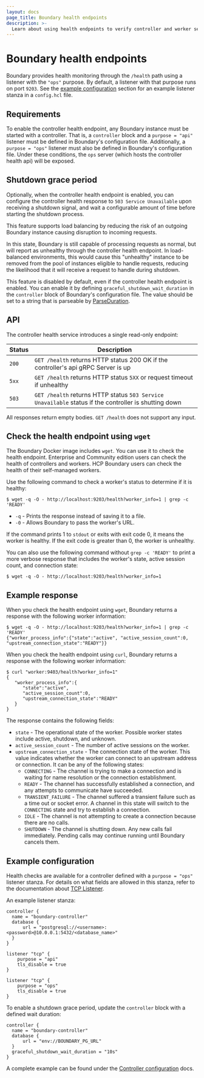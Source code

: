 ```yaml
---
layout: docs
page_title: Boundary health endpoints
description: >-
  Learn about using health endpoints to verify controller and worker server status. Check their health using wget. View an example response and configuration.
---
```


# Boundary health endpoints

Boundary provides health monitoring through the `/health` path using a listener with the `"ops"` purpose. By default, a listener with that purpose runs on port `9203`. See the [example configuration](#example-configuration) section for an example listener stanza in a `config.hcl` file.

## Requirements

To enable the controller health endpoint, any Boundary instance must be started with a controller. That is, a `controller` block and a `purpose = "api"`
listener must be defined in Boundary's configuration file. Additionally, a `purpose = "ops"` listener must also be defined in Boundary's configuration file. Under these conditions, the `ops` server (which hosts the controller health api) will be exposed.

## Shutdown grace period

Optionally, when the controller health endpoint is enabled, you can configure the controller health response to `503 Service Unavailable` upon receiving a shutdown signal, and wait a configurable amount of time before starting the shutdown process.

This feature supports load balancing by reducing the risk of an outgoing Boundary instance causing disruption to incoming requests.

In this state, Boundary is still capable of processing requests as normal, but will report as unhealthy through the controller health endpoint. In load-balanced environments, this would cause this "unhealthy" instance to be removed from the pool of instances eligible to handle requests, reducing the likelihood that it will receive a request to handle during shutdown.

This feature is disabled by default, even if the controller health endpoint is enabled. You can enable it by defining `graceful_shutdown_wait_duration` in the `controller` block of Boundary's configuration file. The value should be set to a string that is parseable by [ParseDuration](https://pkg.go.dev/time#ParseDuration).

## API

The controller health service introduces a single read-only endpoint:

| Status        | Description                                                    |
|--------------|----------------------------------------------------------------|
| `200`        | `GET /health` returns HTTP status 200 OK if the controller's api gRPC Server is up |
| `5xx`        | `GET /health` returns HTTP status `5XX` or request timeout if unhealthy |
| `503`        | `GET /health` returns HTTP status `503 Service Unavailable` status if the controller is shutting down |

All responses return empty bodies. `GET /health` does not support any input.

## Check the health endpoint using `wget`

The Boundary Docker image includes `wget`. You can use it to check the health endpoint. Enterprise and Community edition users can check the health of controllers and workers. HCP Boundary users can check the health of their self-managed workers.

Use the following command to check a worker's status to determine if it is healthy:

```shell-session
$ wget -q -O - http://localhost:9203/health?worker_info=1 | grep -c 'READY'
```

- `-q` - Prints the response instead of saving it to a file.
- `-0` - Allows Boundary to pass the worker's URL.

If the command prints 1 to `stdout` or exits with exit code 0, it means the worker is healthy. If the exit code is greater than 0, the worker is unhealthy.

You can also use the following command without `grep -c 'READY'` to print a more verbose response that includes the worker's state, active session count, and connection state:

```shell-session
$ wget -q -O - http://localhost:9203/health?worker_info=1
```

## Example response

When you check the health endpoint using `wget`, Boundary returns a response with the following worker information:

```shell-session
$ wget -q -O - http://localhost:9203/health?worker_info=1 | grep -c 'READY'
{"worker_process_info":{"state":"active", "active_session_count":0, "upstream_connection_state":"READY"}}
```

When you check the health endpoint using `curl`, Boundary returns a response with the following worker information:

```shell-session
$ curl "worker:9403/health?worker_info=1"
{
   "worker_process_info":{
      "state":"active",
      "active_session_count":0,
      "upstream_connection_state":"READY"
   }
}
```

The response contains the following fields:

- `state` - The operational state of the worker. Possible worker states include active, shutdown, and unknown.
- `active_session_count` - The number of active sessions on the worker.
- `upstream_connection_state` - The connection state of the worker. This value indicates whether the worker can connect to an upstream address or connection. It can be any of the following states:
   - `CONNECTING` - The channel is trying to make a connection and is waiting for name resolution or the connection establishment.
   - `READY` - The channel has successfully established a connection, and any attempts to communicate have succeeded.
   - `TRANSIENT_FAILURE` - The channel suffered a transient failure such as a time out or socket error.
   A channel in this state will switch to the `CONNECTING` state and try to establish a connection.
   - `IDLE` - The channel is not attempting to create a connection because there are no calls.
   - `SHUTDOWN` - The channel is shutting down.
   Any new calls fail immediately.
   Pending calls may continue running until Boundary cancels them.

## Example configuration

Health checks are available for a controller defined with a `purpose = "ops"` listener stanza. For details on what fields are allowed in this stanza, refer to the documentation about [TCP Listener](/boundary/docs/monitor/listeners/tcp).

An example listener stanza:

```hcl
controller {
  name = "boundary-controller"
  database {
      url = "postgresql://<username>:<password>@10.0.0.1:5432/<database_name>"
  }
}

listener "tcp" {
	purpose = "api"
	tls_disable = true
}

listener "tcp" {
	purpose = "ops"
	tls_disable = true
}
```

To enable a shutdown grace period, update the `controller` block with a defined wait duration:

```hcl
controller {
  name = "boundary-controller"
  database {
      url = "env://BOUNDARY_PG_URL"
  }
  graceful_shutdown_wait_duration = "10s"
}
```

A complete example can be found under the [Controller configuration](/boundary/docs/configuration/controller#complete-configuration-example) docs.